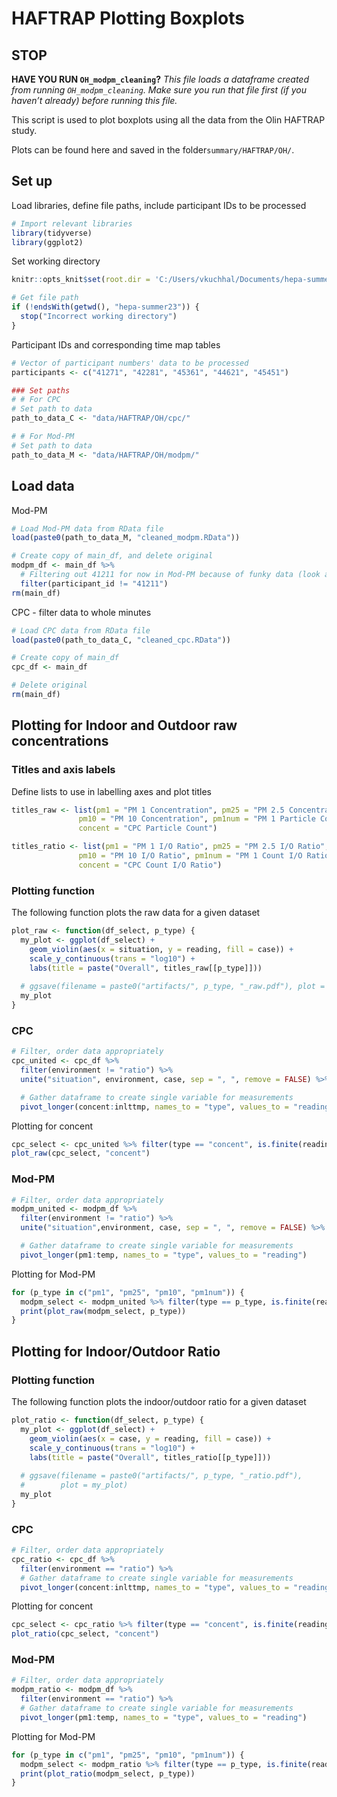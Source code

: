 # HAFTRAP Plotting Boxplots

## STOP

**HAVE YOU RUN `OH_modpm_cleaning`?**
*This file loads a dataframe created from running `OH_modpm_cleaning`. Make sure you run that file first (if you haven't already) before running this file.*

This script is used to plot boxplots using all the data from the Olin HAFTRAP study.

Plots can be found here and saved in the folder`summary/HAFTRAP/OH/`.

## Set up
Load libraries, define file paths, include participant IDs to be processed
```r
# Import relevant libraries
library(tidyverse)
library(ggplot2)
```

Set working directory
```r
knitr::opts_knit$set(root.dir = 'C:/Users/vkuchhal/Documents/hepa-summer23')
```

```r
# Get file path
if (!endsWith(getwd(), "hepa-summer23")) {
  stop("Incorrect working directory")
}
```

Participant IDs and corresponding time map tables
```r
# Vector of participant numbers' data to be processed
participants <- c("41271", "42281", "45361", "44621", "45451")

### Set paths
# # For CPC
# Set path to data
path_to_data_C <- "data/HAFTRAP/OH/cpc/"

# # For Mod-PM
# Set path to data
path_to_data_M <- "data/HAFTRAP/OH/modpm/"
```

## Load data

Mod-PM
```r
# Load Mod-PM data from RData file
load(paste0(path_to_data_M, "cleaned_modpm.RData"))

# Create copy of main_df, and delete original
modpm_df <- main_df %>%
  # Filtering out 41211 for now in Mod-PM because of funky data (look at CSVs)
  filter(participant_id != "41211")
rm(main_df)
```

CPC - filter data to whole minutes
```r
# Load CPC data from RData file
load(paste0(path_to_data_C, "cleaned_cpc.RData"))

# Create copy of main_df
cpc_df <- main_df

# Delete original
rm(main_df)
```

## Plotting for Indoor and Outdoor raw concentrations
### Titles and axis labels
Define lists to use in labelling axes and plot titles
```r
titles_raw <- list(pm1 = "PM 1 Concentration", pm25 = "PM 2.5 Concentration",
               pm10 = "PM 10 Concentration", pm1num = "PM 1 Particle Count",
               concent = "CPC Particle Count")

titles_ratio <- list(pm1 = "PM 1 I/O Ratio", pm25 = "PM 2.5 I/O Ratio",
               pm10 = "PM 10 I/O Ratio", pm1num = "PM 1 Count I/O Ratio",
               concent = "CPC Count I/O Ratio")
```

### Plotting function
The following function plots the raw data for a given dataset
```r
plot_raw <- function(df_select, p_type) {
  my_plot <- ggplot(df_select) +
    geom_violin(aes(x = situation, y = reading, fill = case)) +
    scale_y_continuous(trans = "log10") +
    labs(title = paste("Overall", titles_raw[[p_type]]))
  
  # ggsave(filename = paste0("artifacts/", p_type, "_raw.pdf"), plot = my_plot)
  my_plot
}
```


### CPC
```r
# Filter, order data appropriately
cpc_united <- cpc_df %>%
  filter(environment != "ratio") %>%
  unite("situation", environment, case, sep = ", ", remove = FALSE) %>%

  # Gather dataframe to create single variable for measurements
  pivot_longer(concent:inlttmp, names_to = "type", values_to = "reading")
```

Plotting for concent
```r
cpc_select <- cpc_united %>% filter(type == "concent", is.finite(reading))
plot_raw(cpc_select, "concent")
```
### Mod-PM
```r
# Filter, order data appropriately
modpm_united <- modpm_df %>%
  filter(environment != "ratio") %>%
  unite("situation",environment, case, sep = ", ", remove = FALSE) %>%

  # Gather dataframe to create single variable for measurements
  pivot_longer(pm1:temp, names_to = "type", values_to = "reading")
```

Plotting for Mod-PM
```r
for (p_type in c("pm1", "pm25", "pm10", "pm1num")) {
  modpm_select <- modpm_united %>% filter(type == p_type, is.finite(reading))
  print(plot_raw(modpm_select, p_type))
}
```
## Plotting for Indoor/Outdoor Ratio
### Plotting function
The following function plots the indoor/outdoor ratio for a given dataset
```r
plot_ratio <- function(df_select, p_type) {
  my_plot <- ggplot(df_select) +
    geom_violin(aes(x = case, y = reading, fill = case)) +
    scale_y_continuous(trans = "log10") +
    labs(title = paste("Overall", titles_ratio[[p_type]]))
  
  # ggsave(filename = paste0("artifacts/", p_type, "_ratio.pdf"), 
  #        plot = my_plot)
  my_plot
}
```

### CPC
```r
# Filter, order data appropriately
cpc_ratio <- cpc_df %>%
  filter(environment == "ratio") %>%
  # Gather dataframe to create single variable for measurements
  pivot_longer(concent:inlttmp, names_to = "type", values_to = "reading")
```

Plotting for concent
```r
cpc_select <- cpc_ratio %>% filter(type == "concent", is.finite(reading))
plot_ratio(cpc_select, "concent")
```

### Mod-PM
```r
# Filter, order data appropriately
modpm_ratio <- modpm_df %>%
  filter(environment == "ratio") %>%
  # Gather dataframe to create single variable for measurements
  pivot_longer(pm1:temp, names_to = "type", values_to = "reading")
```

Plotting for Mod-PM
```r
for (p_type in c("pm1", "pm25", "pm10", "pm1num")) {
  modpm_select <- modpm_ratio %>% filter(type == p_type, is.finite(reading))
  print(plot_ratio(modpm_select, p_type))
}
```